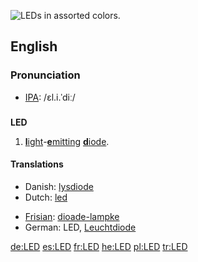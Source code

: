 {{see|led}}
[[Image:LEDs.jpg|thumb|right|LEDs in assorted colors.]]
{{wikipedia}}
==English==

===Pronunciation===
*[[IPA]]: /ɛl.i.ˈdiː/

==={{initialism}}===
'''LED'''

# [[light|'''l'''ight]]-[[emit|'''e'''mitting]] [[diode|'''d'''iode]].

====Translations====
{{top}}
*Danish: [[lysdiode]]
*Dutch: [[led]] {{m}}
{{mid}}
*[[Frisian]]: [[dioade-lampke]]
*German: LED, [[Leuchtdiode]]
{{bottom}}

[[de:LED]]
[[es:LED]]
[[fr:LED]]
[[he:LED]]
[[pl:LED]]
[[tr:LED]]